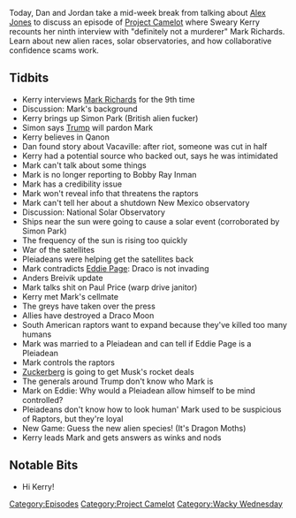 {{DEFAULTSORT:
    #_EPISODE_0217:Space Liars and Dragon Moths
}}{{Episode
    | title           = Space Liars and Dragon Moths
    | caption         = Listen to this episode on [https://knowledgefight.libsyn.com/knowledge-fight-space-liars-and-dragon-moths Libsyn] [https://open.spotify.com/episode/3nIpqOifWxsuvQ1tWwrv3s Spotify], Read the [[Transcript/217: Space Liars and Dragon Moths|Unofficial Transcript]]
    | episodeNumber   = 217
    | length          = 02:36:40
    | airDate         = October 17, 2018
    | episodeType     = [[:Category:Project Camelot|Project Camelot]], [[:Category:Wacky Wednesday|Wacky Wednesday]]
    | appearance      = [[Kerry Cassidy]], [[Mark Richards]], [[Simon Park]], [[Eddie Page]], [[Jo Ann Richards]], [[Bobby Ray Inman]], [[Anders Breivik]], [[Paul Price]]
    | previousEpisode = [[216: November 11, 2010]]
    | nextEpisode     = [[218: October 17, 2018]]
}}

{{Stub}}

Today, Dan and Jordan take a mid-week break from talking about [[Alex Jones]] to discuss an episode of [[Project Camelot]] where Sweary Kerry recounts her ninth interview with "definitely not a murderer" Mark Richards. Learn about new alien races, solar observatories, and how collaborative confidence scams work.

==Tidbits==

*Kerry interviews [[Mark Richards]] for the 9th time
*Discussion: Mark's background
*Kerry brings up Simon Park (British alien fucker)
*Simon says [[Donald Trump|Trump]] will pardon Mark
*Kerry believes in Qanon
*Dan found story about Vacaville: after riot, someone was cut in half
*Kerry had a potential source who backed out, says he was intimidated
*Mark can't talk about some things
*Mark is no longer reporting to Bobby Ray Inman
*Mark has a credibility issue
*Mark won't reveal info that threatens the raptors
*Mark can't tell her about a shutdown New Mexico observatory
*Discussion: National Solar Observatory
*Ships near the sun were going to cause a solar event (corroborated by Simon Park)
*The frequency of the sun is rising too quickly
*War of the satellites
*Pleiadeans were helping get the satellites back
*Mark contradicts [[Eddie Page]]: Draco is not invading
*Anders Breivik update
*Mark talks shit on Paul Price (warp drive janitor)
*Kerry met Mark's cellmate
*The greys have taken over the press
*Allies have destroyed a Draco Moon
*South American raptors want to expand because they've killed too many humans
*Mark was married to a Pleiadean and can tell if Eddie Page is a Pleiadean
*Mark controls the raptors
*[[Mark Zuckerberg|Zuckerberg]] is going to get Musk's rocket deals
*The generals around Trump don't know who Mark is
*Mark on Eddie: Why would a Pleiadean allow himself to be mind controlled?
*Pleiadeans don't know how to look human' Mark used to be suspicious of Raptors, but they're loyal
*New Game: Guess the new alien species! (It's Dragon Moths)
*Kerry leads Mark and gets answers as winks and nods

==Notable Bits==

*Hi Kerry!

[[Category:Episodes]]
[[Category:Project Camelot]]
[[Category:Wacky Wednesday]]
